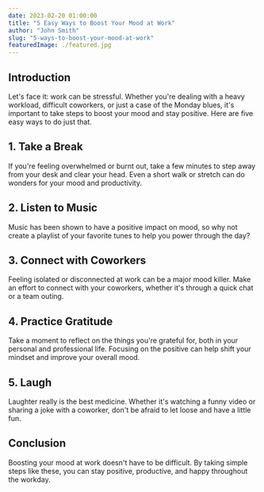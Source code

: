```yaml
---
date: 2023-02-20 01:00:00
title: "5 Easy Ways to Boost Your Mood at Work"
author: "John Smith"
slug: "5-ways-to-boost-your-mood-at-work"
featuredImage: ./featured.jpg
---
```


## Introduction

Let's face it: work can be stressful. Whether you're dealing with a heavy workload, difficult coworkers, or just a case of the Monday blues, it's important to take steps to boost your mood and stay positive. Here are five easy ways to do just that.

## 1. Take a Break

If you're feeling overwhelmed or burnt out, take a few minutes to step away from your desk and clear your head. Even a short walk or stretch can do wonders for your mood and productivity.

## 2. Listen to Music

Music has been shown to have a positive impact on mood, so why not create a playlist of your favorite tunes to help you power through the day?

## 3. Connect with Coworkers

Feeling isolated or disconnected at work can be a major mood killer. Make an effort to connect with your coworkers, whether it's through a quick chat or a team outing.

## 4. Practice Gratitude

Take a moment to reflect on the things you're grateful for, both in your personal and professional life. Focusing on the positive can help shift your mindset and improve your overall mood.

## 5. Laugh

Laughter really is the best medicine. Whether it's watching a funny video or sharing a joke with a coworker, don't be afraid to let loose and have a little fun.

## Conclusion

Boosting your mood at work doesn't have to be difficult. By taking simple steps like these, you can stay positive, productive, and happy throughout the workday.

